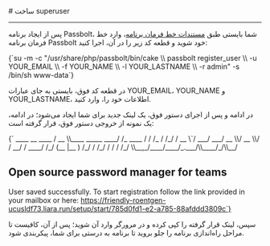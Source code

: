 

<Layout>
<Head>
<title>مستندات ساخت superuser در Passbolt - لیارا</title>
<meta property="og:title" content="مستندات خدمات رایانش ابری لیارا" />
<meta property="og:description" content="مستندات مربوط به نحوه ساخت super user در Passbolt در لیارا"  />
<meta property="og:image" content="https://media.liara.ir/logos/liara-poster.jpg" />
</Head>
# ساخت superuser
<hr className="mb-2" />

پس از ایجاد برنامه Passbolt، شما بایستی طبق <a href="/paas/details/console-shell" className="text-[#2196f3]">مستندات خط فرمان برنامه</a>، وارد خط 
فرمان برنامه Passbolt خود شوید و قطعه کد زیر را در آن، اجرا کنید:


<div className="h-4" />
<div dir='ltr'>
    <Highlight className="sh">
      {`su -m -c "/usr/share/php/passbolt/bin/cake \\
    passbolt register_user \\
      -u YOUR_EMAIL \\
      -f YOUR_NAME \\
      -l YOUR_LASTNAME \\
      -r admin" -s /bin/sh www-data`}
    </Highlight>
</div>
<div className="h-2" />

در قطعه کد فوق، بایستی به جای عبارات <Important>YOUR_EMAIL</Important>، <Important>YOUR_NAME</Important> و <Important>YOUR_LASTNAME</Important>، اطلاعات 
خود را، وارد کنید. 

در ادامه و پس از اجرای دستور فوق، یک لینک جدید برای شما ایجاد می‌شود؛ در ادامه، یک نمونه از خروجی دستور فوق، قرار گرفته است:

<div className="h-4" />
<div dir='ltr'>
    <Highlight className="json">
      {`     ____                  __          ____  
    / __ \\____  _____ ____/ /_  ____  / / /_ 
   / /_/ / __ \`/ ___/ ___/ __ \\/ __ \\/ / __/ 
  / ____/ /_/ (__  |__  ) /_/ / /_/ / / /    
 /_/    \\__,_/____/____/_.___/\\____/_/\\__/   

 Open source password manager for teams
-------------------------------------------------------------------------------
User saved successfully.
To start registration follow the link provided in your mailbox or here: 
https://friendly-roentgen-ucusldf73.liara.run/setup/start/785d0fd1-e2-a785-88afddd3809c`}
    </Highlight>
</div>
<div className="h-2" />

سپس، لینک قرار گرفته را کپی کرده و در مرورگر وارد آن شوید؛ پس از آن، کافیست تا مراحل راه‌اندازی برنامه را جلو بروید تا 
برنامه به درستی برای شما، پیکربندی شود.
</Layout>